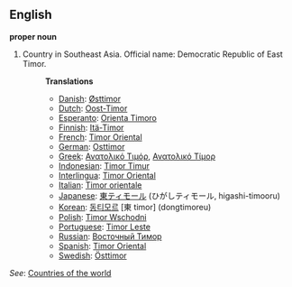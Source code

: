 ==English==

'''proper noun'''

# Country in Southeast Asia. Official name: Democratic Republic of East Timor.
#:'''Translations'''
#:*[[Danish]]: [[Østtimor]]
#:*[[Dutch]]: [[Oost-Timor]]
#:*[[Esperanto]]: [[Orienta Timoro]]
#:*[[Finnish]]: [[Itä-Timor]]
#:*[[French]]: [[Timor Oriental]]
#:*[[German]]: [[Osttimor]]
#:*[[Greek]]: [[Ανατολικό Τιμόρ]], [[Ανατολικό Τίμορ]]
#:*[[Indonesian]]: [[Timor Timur]]
#:*[[Interlingua]]: [[Timor Oriental]]
#:*[[Italian]]: [[Timor orientale]]
#:*[[Japanese]]: [[東ティモール]] (ひがしティモール, higashi-timooru)
#:*[[Korean]]: [[동티모르]] [東 timor] (dongtimoreu)
#:*[[Polish]]: [[Timor Wschodni]]
#:*[[Portuguese]]: [[Timor Leste]]
#:*[[Russian]]: [[Восточный Тимор]]
#:*[[Spanish]]: [[Timor Oriental]]
#:*[[Swedish]]: [[Östtimor]]

''See'': [[Countries of the world]]